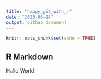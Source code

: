 ```yaml
---
title: "happy_git_with_r"
date: "2023-03-24"
output: github_document 
---
```


```r
knitr::opts_chunk$set(echo = TRUE)
```

## R Markdown

Hallo World! 





